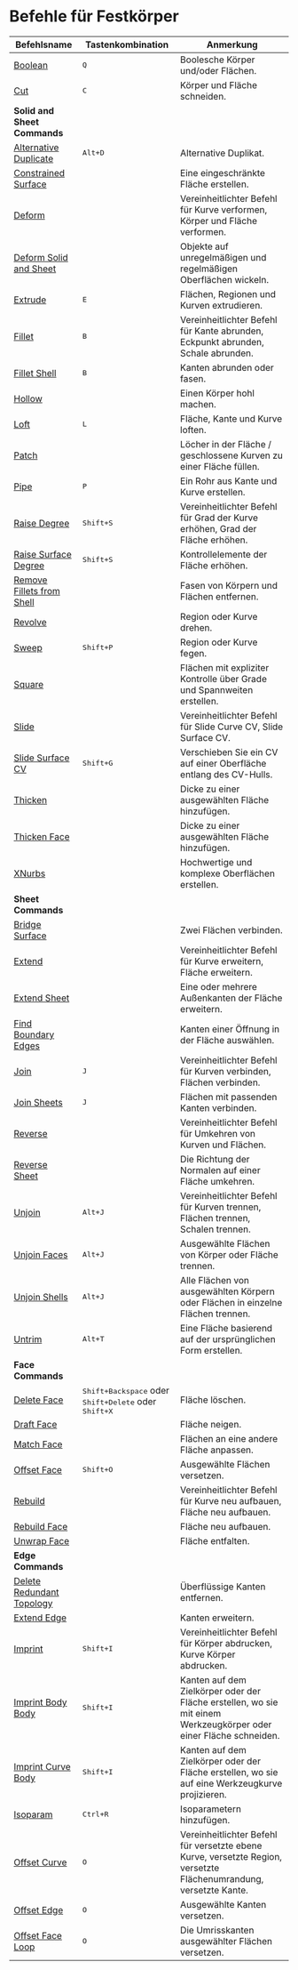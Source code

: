 # Befehle für Festkörper

| Befehlsname                                                 | Tastenkombination                     | Anmerkung                                                                                      |
| ------------------------------------------------------------ | ---------------------------- | ---------------------------------------------------------------------------------------- |
| [Boolean](/solid/boolean)                                     | <kbd>Q</kbd>                 | Boolesche Körper und/oder Flächen.                                                       |
| [Cut](/solid/cut)                                             | <kbd>C</kbd>                 | Körper und Fläche schneiden.                                                              |
| **Solid and Sheet Commands**                                 |                              |                                                                                          |
| [Alternative Duplicate](/solid/alternative-duplicate)         | <kbd>Alt+D</kbd>           | Alternative Duplikat.                                                                     |
| [Constrained Surface](/solid/constrained-surface)             |                              | Eine eingeschränkte Fläche erstellen.                                                    |
| [Deform](/solid/deform)                                      |                               | Vereinheitlichter Befehl für Kurve verformen, Körper und Fläche verformen.                |
| [Deform Solid and Sheet](/solid/deform-solid-and-sheet)       |                               | Objekte auf unregelmäßigen und regelmäßigen Oberflächen wickeln.                         |
| [Extrude](/solid/extrude)                                     | <kbd>E</kbd>                 | Flächen, Regionen und Kurven extrudieren.                                                |
| [Fillet](/solid/fillet)                                       | <kbd>B</kbd>                 | Vereinheitlichter Befehl für Kante abrunden, Eckpunkt abrunden, Schale abrunden.         |
| [Fillet Shell](/solid/fillet-shell)                           | <kbd>B</kbd>                 | Kanten abrunden oder fasen.                                                              |
| [Hollow](/solid/hollow)                                       |                              | Einen Körper hohl machen.                                                                 |
| [Loft](/solid/loft)                                           | <kbd>L</kbd>                 | Fläche, Kante und Kurve loften.                                                          |
| [Patch](/solid/patch)                                         |                              | Löcher in der Fläche / geschlossene Kurven zu einer Fläche füllen.                       |
| [Pipe](/solid/pipe)                                           | <kbd>P</kbd>                 | Ein Rohr aus Kante und Kurve erstellen.                                                  |
| [Raise Degree](/solid/raise-degree)                           | <kbd>Shift+S</kbd>         | Vereinheitlichter Befehl für Grad der Kurve erhöhen, Grad der Fläche erhöhen.            |
| [Raise Surface Degree](/solid/raise-surface-degree)           | <kbd>Shift+S</kbd>         | Kontrollelemente der Fläche erhöhen.                                                      |
| [Remove Fillets from Shell](/solid/remove-fillets-from-shell) |                              | Fasen von Körpern und Flächen entfernen.                                                 |
| [Revolve](/solid/revolve)                                     |                              | Region oder Kurve drehen.                                                                |
| [Sweep](/solid/sweep)                                         | <kbd>Shift+P</kbd>         | Region oder Kurve fegen.                                                                  |
| [Square](/solid/square)                                       |                               | Flächen mit expliziter Kontrolle über Grade und Spannweiten erstellen.                  |
| [Slide](/solid/slide)                                        |                               | Vereinheitlichter Befehl für Slide Curve CV, Slide Surface CV.                           |
| [Slide Surface CV](/solid/slide-surface-cv)                   | <kbd>Shift+G</kbd>           | Verschieben Sie ein CV auf einer Oberfläche entlang des CV-Hulls.                        |
| [Thicken](/solid/thicken)                                     |                              | Dicke zu einer ausgewählten Fläche hinzufügen.                                           |
| [Thicken Face](/solid/thicken-face)                           |                              | Dicke zu einer ausgewählten Fläche hinzufügen.                                           |
| [XNurbs](/solid/xnurbs)                                       |                               | Hochwertige und komplexe Oberflächen erstellen.                                          |
| **Sheet Commands**                                           |                              |                                                                                          |
| [Bridge Surface](/solid/bridge-surface)                       |                              | Zwei Flächen verbinden.                                                                    |
| [Extend](/solid/extend)                                       |                              | Vereinheitlichter Befehl für Kurve erweitern, Fläche erweitern.                          |
| [Extend Sheet](/solid/extend-sheet)                           |                              | Eine oder mehrere Außenkanten der Fläche erweitern.                                      |
| [Find Boundary Edges](/solid/find-boundary-edges)             |                              | Kanten einer Öffnung in der Fläche auswählen.                                            |
| [Join](/solid/join)                                           | <kbd>J</kbd>                 | Vereinheitlichter Befehl für Kurven verbinden, Flächen verbinden.                       |
| [Join Sheets](/solid/join-sheets)                             | <kbd>J</kbd>                 | Flächen mit passenden Kanten verbinden.                                                  |
| [Reverse](/solid/reverse)                                     |                              | Vereinheitlichter Befehl für Umkehren von Kurven und Flächen.                            |
| [Reverse Sheet](/solid/reverse-sheet)                         |                              | Die Richtung der Normalen auf einer Fläche umkehren.                                    |
| [Unjoin](/solid/unjoin)                                       | <kbd>Alt+J</kbd>           | Vereinheitlichter Befehl für Kurven trennen, Flächen trennen, Schalen trennen.          |
| [Unjoin Faces](/solid/unjoin-faces)                           | <kbd>Alt+J</kbd>           | Ausgewählte Flächen von Körper oder Fläche trennen.                                      |
| [Unjoin Shells](/solid/unjoin-shells)                         | <kbd>Alt+J</kbd>           | Alle Flächen von ausgewählten Körpern oder Flächen in einzelne Flächen trennen.         |
| [Untrim](/solid/untrim)                                       | <kbd>Alt+T</kbd>           | Eine Fläche basierend auf der ursprünglichen Form erstellen.                            |
| **Face Commands**                                            |                              |                                                                                          |
| [Delete Face](/solid/delete-face)                             |<kbd>Shift+Backspace</kbd> oder <kbd>Shift+Delete</kbd> oder <kbd>Shift+X</kbd> | Fläche löschen.                                                                        |
| [Draft Face](/solid/draft-face)                               |                              | Fläche neigen.                                                                           |
| [Match Face](/solid/match-face)                               |                              | Flächen an eine andere Fläche anpassen.                                                  |
| [Offset Face](/solid/offset-face)                             | <kbd>Shift+O</kbd>         | Ausgewählte Flächen versetzen.                                                           |
| [Rebuild](/solid/rebuild)                                     |                              | Vereinheitlichter Befehl für Kurve neu aufbauen, Fläche neu aufbauen.                   |
| [Rebuild Face](/solid/rebuild-face)                           |                              | Fläche neu aufbauen.                                                                     |
| [Unwrap Face](/solid/unwrap-face)                             |                              | Fläche entfalten.                                                                        |
| **Edge Commands**                                            |                              |                                                                                          |
| [Delete Redundant Topology](/solid/delete-redundant-topology) |                              | Überflüssige Kanten entfernen.                                                            |
| [Extend Edge](/solid/extend-edge)                             |                              | Kanten erweitern.                                                                         |
| [Imprint](/solid/imprint)                                     | <kbd>Shift+I</kbd>         | Vereinheitlichter Befehl für Körper abdrucken, Kurve Körper abdrucken.                   |
| [Imprint Body Body](/solid/imprint-body-body)                 | <kbd>Shift+I</kbd>         | Kanten auf dem Zielkörper oder der Fläche erstellen, wo sie mit einem Werkzeugkörper oder einer Fläche schneiden. |
| [Imprint Curve Body](/solid/imprint-curve-body)               | <kbd>Shift+I</kbd>         | Kanten auf dem Zielkörper oder der Fläche erstellen, wo sie auf eine Werkzeugkurve projizieren. |
| [Isoparam](/solid/isoparam)                                   | <kbd>Ctrl+R</kbd>          | Isoparametern hinzufügen.                                                                 |
| [Offset Curve](/solid/offset-curve)                           | <kbd>O</kbd>                 | Vereinheitlichter Befehl für versetzte ebene Kurve, versetzte Region, versetzte Flächenumrandung, versetzte Kante. |
| [Offset Edge](/solid/offset-edge)                             | <kbd>O</kbd>                 | Ausgewählte Kanten versetzen.                                                             |
| [Offset Face Loop](/solid/offset-face-loop)                   | <kbd>O</kbd>                 | Die Umrisskanten ausgewählter Flächen versetzen.                                         |
